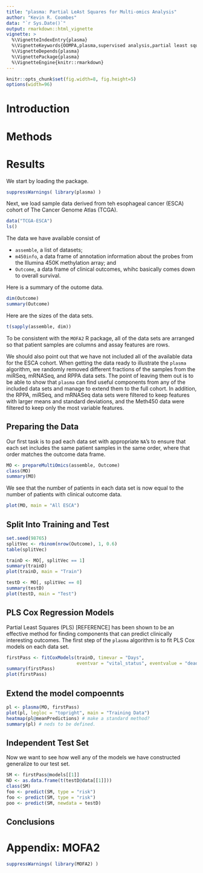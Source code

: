 ---
title: "plasma: Partial LeAst Squares for Multi-omics Analysis"
author: "Kevin R. Coombes"
data: "`r Sys.Date()`"
output: rmarkdown::html_vignette
vignette: >
  %\VignetteIndexEntry{plasma}
  %\VignetteKeywords{OOMPA,plasma,supervised analysis,partial least squares}
  %\VignetteDepends{plasma}
  %\VignettePackage{plasma}
  %\VignetteEngine{knitr::rmarkdown}
---

```{r opts, echo=FALSE}
knitr::opts_chunk$set(fig.width=8, fig.height=5)
options(width=96)
```
# Introduction

# Methods

# Results
We start by loading the package.
```{r pkgs}
suppressWarnings( library(plasma) )
```
Next, we load sample data derived from teh esophageal cancer (ESCA) cohort of
The Cancer Genome Atlas (TCGA).
```{r data}
data("TCGA-ESCA")
ls()
```
The data we have available consist of

* `assemble`, a list of datasets;
* `m450info`, a data frame of annotation information about the probes from the
  Illumina 450K methylation array; and
* `Outcome`, a data frame of clinical outcomes, whihc basically comes down
  to overall survival.

Here is a summary of the outome data.
```{r outcome}
dim(Outcome)
summary(Outcome)
```

Here are the sizes of the data sets.
```{r sizes}
t(sapply(assemble, dim))
```
To be consistent with the `MOFA2` R package, all of the data sets are arranged so that
patient samples are columns and assay features are rows.

We should also point out that we have not included all of the available data for the ESCA
cohort. When getting the data ready to illustrate the `plasma` algorithm, we randomly removed
different fractions of the samples from the miRSeq, mRNASeq, and RPPA data sets. The point of
leaving them out is to be able to show that `plasma` can find useful components from any of
the included data sets and manage to extend them to the full cohort. In addition, the RPPA,
miRSeq, and mRNASeq data sets were filtered to keep features with larger means and standard
deviations, and the Meth450 data were filtered to keep only the most variable features.

## Preparing the Data
Our first task is to pad each data set with appropriate `NA`'s to ensure that each set
includes the same patient samples in the same order, where that order matches the outcome
data frame.

```{r prep}
MO <- prepareMultiOmics(assemble, Outcome)
class(MO)
summary(MO)
```

We see that the number of patients in each data set is now equal to the number of patients
with clinical outcome data.

```{r fig01, fig.cap = "Overview of the ESCA data sets.", fig.width=5, fig.height=8}
plot(MO, main = "All ESCA")
```

## Split Into Training and Test

```{r split}
set.seed(98765)
splitVec <- rbinom(nrow(Outcome), 1, 0.6)
table(splitVec)
```

```{r fig02, fig.cap = "Overview of training data.", fig.width=5, fig.height=8}
trainD <- MO[, splitVec == 1]
summary(trainD)
plot(trainD, main = "Train")
```

```{r fig03, fig.cap = "Overview of test data.", fig.width=5, fig.height=8}
testD <- MO[, splitVec == 0]
summary(testD)
plot(testD, main = "Test")
```

## PLS Cox Regression Models
Partial Least Squares (PLS) [REFERENCE] has been shown to be an effective method for finding
components that can predict clinically interesting outcomes. The first step of the `plasma`
algorithm is to fit PLS Cox models on each data set.

```{r fig04, cache=TRUE}
firstPass <- fitCoxModels(trainD, timevar = "Days",
                          eventvar = "vital_status", eventvalue = "dead")
summary(firstPass)
plot(firstPass)
```

## Extend the model compoennts
```{r plasma}
pl <- plasma(MO, firstPass)
plot(pl, legloc = "topright", main = "Training Data")
heatmap(pl@meanPredictions) # make a standard method?
summary(pl) # neds to be defined. 
```

## Independent Test Set
Now we want to see how well any of the models we have constructed generalize to our test set.
```{r firstpre}
SM <- firstPass@models[[1]]
ND <- as.data.frame(t(testD@data[[1]]))
class(SM)
foo <- predict(SM, type = "risk")
foo <- predict(SM, type = "risk")
poo <- predict(SM, newdata = testD)
```



## Conclusions

# Appendix: MOFA2

```{r mofa, eval=FALSE}
suppressWarnings( library(MOFA2) )
```


